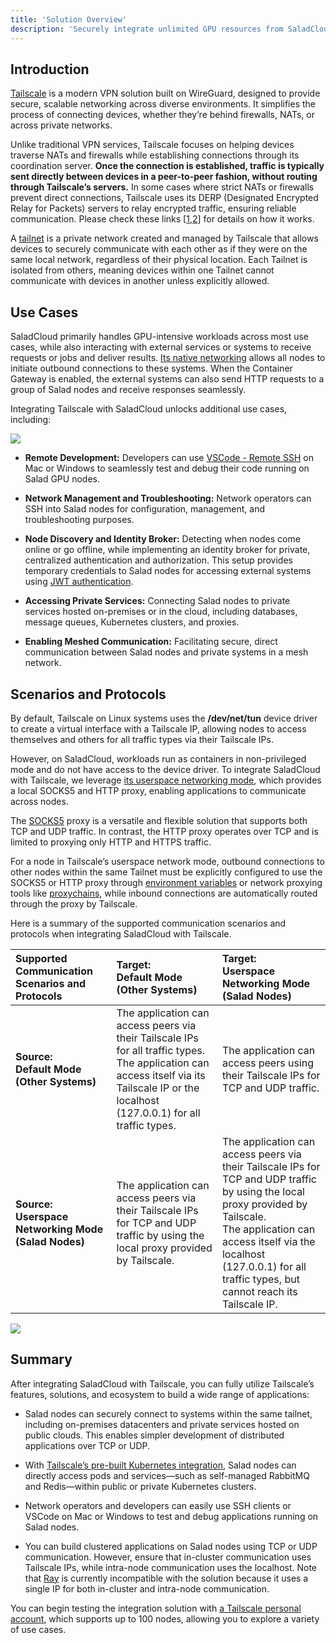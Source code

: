 ```yaml
---
title: 'Solution Overview'
description: 'Securely integrate unlimited GPU resources from SaladCloud into your applications'
---
```


## Introduction

[Tailscale](https://tailscale.com/) is a modern VPN solution built on WireGuard, designed to provide secure, scalable
networking across diverse environments. It simplifies the process of connecting devices, whether they’re behind
firewalls, NATs, or across private networks.

Unlike traditional VPN services, Tailscale focuses on helping devices traverse NATs and firewalls while establishing
connections through its coordination server. **Once the connection is established, traffic is typically sent directly
between devices in a peer-to-peer fashion, without routing through Tailscale’s servers.** In some cases where strict
NATs or firewalls prevent direct connections, Tailscale uses its DERP (Designated Encrypted Relay for Packets) servers
to relay encrypted traffic, ensuring reliable communication. Please check these links
[[1](https://tailscale.com/blog/how-nat-traversal-works),[2](https://tailscale.com/blog/how-tailscale-works)] for
details on how it works.

A [tailnet](https://tailscale.com/kb/1136/tailnet) is a private network created and managed by Tailscale that allows
devices to securely communicate with each other as if they were on the same local network, regardless of their physical
location. Each Tailnet is isolated from others, meaning devices within one Tailnet cannot communicate with devices in
another unless explicitly allowed.

## Use Cases

SaladCloud primarily handles GPU-intensive workloads across most use cases, while also interacting with external
services or systems to receive requests or jobs and deliver results. [Its native networking](/products/sce/networking)
allows all nodes to initiate outbound connections to these systems. When the Container Gateway is enabled, the external
systems can also send HTTP requests to a group of Salad nodes and receive responses seamlessly.

Integrating Tailscale with SaladCloud unlocks additional use cases, including:

<img src="/guides/tailscale-integration/images/networking-overview.png" />

- **Remote Development:** Developers can use [VSCode - Remote SSH](https://code.visualstudio.com/docs/remote/ssh) on Mac
  or Windows to seamlessly test and debug their code running on Salad GPU nodes.

- **Network Management and Troubleshooting:** Network operators can SSH into Salad nodes for configuration, management,
  and troubleshooting purposes.

- **Node Discovery and Identity Broker:** Detecting when nodes come online or go offline, while implementing an identity
  broker for private, centralized authentication and authorization. This setup provides temporary credentials to Salad
  nodes for accessing external systems using [JWT authentication](/tutorials/jwt-authentication).

- **Accessing Private Services:** Connecting Salad nodes to private services hosted on-premises or in the cloud,
  including databases, message queues, Kubernetes clusters, and proxies.

- **Enabling Meshed Communication:** Facilitating secure, direct communication between Salad nodes and private systems
  in a mesh network.

## Scenarios and Protocols

By default, Tailscale on Linux systems uses the **/dev/net/tun** device driver to create a virtual interface with a
Tailscale IP, allowing nodes to access themselves and others for all traffic types via their Tailscale IPs.

However, on SaladCloud, workloads run as containers in non-privileged mode and do not have access to the device driver.
To integrate SaladCloud with Tailscale, we leverage
[its userspace networking mode](https://tailscale.com/kb/1112/userspace-networking), which provides a local SOCKS5 and
HTTP proxy, enabling applications to communicate across nodes.

The [SOCKS5](https://datatracker.ietf.org/doc/html/rfc1928) proxy is a versatile and flexible solution that supports
both TCP and UDP traffic. In contrast, the HTTP proxy operates over TCP and is limited to proxying only HTTP and HTTPS
traffic.

For a node in Tailscale’s userspace network mode, outbound connections to other nodes within the same Tailnet must be
explicitly configured to use the SOCKS5 or HTTP proxy through
[environment variables](https://tailscale.com/kb/1112/userspace-networking#configure-your-application-to-use-socks5-or-http)
or network proxying tools like [proxychains](https://github.com/haad/proxychains), while inbound connections are
automatically routed through the proxy by Tailscale.

Here is a summary of the supported communication scenarios and protocols when integrating SaladCloud with Tailscale.

| Supported Communication Scenarios and Protocols               | Target:<br />Default Mode<br />(Other Systems)                                                                                                                                                  | Target:<br />Userspace Networking Mode<br />(Salad Nodes)                                                                                                                                                                                                       |
| :------------------------------------------------------------ | :---------------------------------------------------------------------------------------------------------------------------------------------------------------------------------------------- | :-------------------------------------------------------------------------------------------------------------------------------------------------------------------------------------------------------------------------------------------------------------- |
| **Source:<br />Default Mode<br />(Other Systems)**            | The application can access peers via their Tailscale IPs for all traffic types.<br />The application can access itself via its Tailscale IP or the localhost (127.0.0.1) for all traffic types. | The application can access peers using their Tailscale IPs for TCP and UDP traffic.                                                                                                                                                                             |
| **Source:<br />Userspace Networking Mode<br />(Salad Nodes)** | The application can access peers via their Tailscale IPs for TCP and UDP traffic by using the local proxy provided by Tailscale.                                                                | The application can access peers via their Tailscale IPs for TCP and UDP traffic by using the local proxy provided by Tailscale.<br />The application can access itself via the localhost (127.0.0.1) for all traffic types, but cannot reach its Tailscale IP. |

<img src="/guides/tailscale-integration/images/scenarios.png" />

## Summary

After integrating SaladCloud with Tailscale, you can fully utilize Tailscale’s features, solutions, and ecosystem to
build a wide range of applications:

- Salad nodes can securely connect to systems within the same tailnet, including on-premises datacenters and private
  services hosted on public clouds. This enables simpler development of distributed applications over TCP or UDP.

- With [Tailscale’s pre-built Kubernetes integration](https://tailscale.com/kb/1185/kubernetes), Salad nodes can
  directly access pods and services—such as self-managed RabbitMQ and Redis—within public or private Kubernetes
  clusters.

- Network operators and developers can easily use SSH clients or VSCode on Mac or Windows to test and debug applications
  running on Salad nodes.

- You can build clustered applications on Salad nodes using TCP or UDP communication. However, ensure that in-cluster
  communication uses Tailscale IPs, while intra-node communication uses the localhost. Note that
  [Ray](https://www.ray.io/) is currently incompatible with the solution because it uses a single IP for both in-cluster
  and intra-node communication.

You can begin testing the integration solution with [a Tailscale personal account](https://tailscale.com/pricing), which
supports up to 100 nodes, allowing you to explore a variety of use cases.
